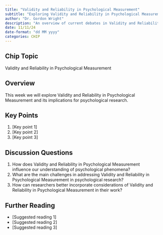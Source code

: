 ```yaml
---
title: "Validity and Reliability in Psychological Measurement"
subtitle: "Exploring Validity and Reliability in Psychological Measurement"
author: "Dr. Gordon Wright"
description: "An overview of current debates in Validity and Reliability in Psychological Measurement as it relates to Psychology"
date: 11/11/24
date-format: "dd MM yyyy"
categories: CHIP
---
```

## Chip Topic
Validity and Reliability in Psychological Measurement

## Overview
This week we will explore Validity and Reliability in Psychological Measurement and its implications for psychological research.

## Key Points
1. [Key point 1]
2. [Key point 2]
3. [Key point 3]

## Discussion Questions
1. How does Validity and Reliability in Psychological Measurement influence our understanding of psychological phenomena?
2. What are the main challenges in addressing Validity and Reliability in Psychological Measurement in psychological research?
3. How can researchers better incorporate considerations of Validity and Reliability in Psychological Measurement in their work?

## Further Reading
- [Suggested reading 1]
- [Suggested reading 2]
- [Suggested reading 3]

